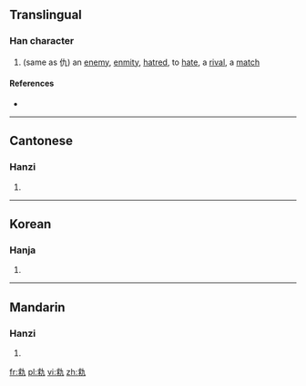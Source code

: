 ==Translingual==

===Han character===
{{Han char|rn=5|rad=乙|as=08|sn=9|four=|canj=戈水大弓 (IEKN)}}

# (same as 仇) an [[enemy]], [[enmity]], [[hatred]], to [[hate]], a [[rival]], a [[match]]

====References====
* {{Han ref|kx=0084.220|hdz=10056.020|uh=341C|ud=13340}}

----

==Cantonese==

===Hanzi===
{{yue-hanzi|jyut=|y=[[chaau4]]}}

# {{defn|lang=yue|sort=乙08}}

----

==Korean==

===Hanja===
{{ko-hanja|hangeul=구|rv=gu|mr=ku|y=kwu|eumhun=원수|ehrv=wonsu|ehmr=wŏnsu|ehy=wenswu}}

# {{defn|lang=ko|sort=乙08}}

----

==Mandarin==

===Hanzi===
{{cmn-hanzi|pin=[[chóu]] ([[chou2]])|wg=ch'ou<sup>2</sup>}}

# {{defn|lang=cmn|sort=乙08}}

[[fr:㐜]]
[[pl:㐜]]
[[vi:㐜]]
[[zh:㐜]]